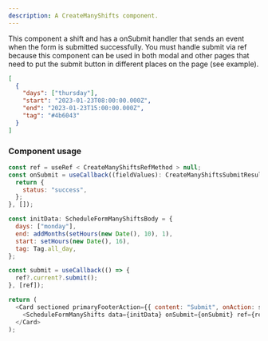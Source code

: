 ```yaml
---
description: A CreateManyShifts component.
---
```


This component a shift and has a onSubmit handler that sends an event when the form is submitted successfully.
You must handle submit via ref because this component can be used in both modal and other pages that need to put the submit button in different places on the page (see example).

```json
[
  {
    "days": ["thursday"],
    "start": "2023-01-23T08:00:00.000Z",
    "end": "2023-01-23T15:00:00.000Z",
    "tag": "#4b6043"
  }
]
```

### Component usage

```js
const ref = useRef < CreateManyShiftsRefMethod > null;
const onSubmit = useCallback((fieldValues): CreateManyShiftsSubmitResult => {
  return {
    status: "success",
  };
}, []);

const initData: ScheduleFormManyShiftsBody = {
  days: ["monday"],
  end: addMonths(setHours(new Date(), 10), 1),
  start: setHours(new Date(), 16),
  tag: Tag.all_day,
};

const submit = useCallback(() => {
  ref?.current?.submit();
}, [ref]);

return (
  <Card sectioned primaryFooterAction={{ content: "Submit", onAction: submit }}>
    <ScheduleFormManyShifts data={initData} onSubmit={onSubmit} ref={ref} />
  </Card>
);
```
